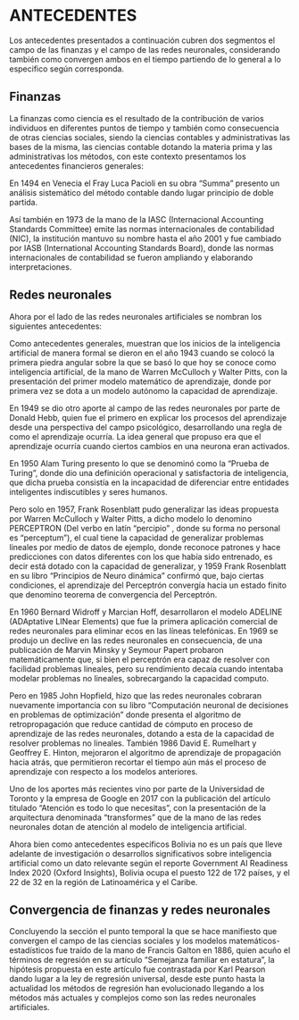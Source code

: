 
# ANTECEDENTES  {#ANTECEDENTES}

Los antecedentes presentados a continuación cubren dos segmentos el campo de las finanzas y el campo de las redes neuronales, considerando también como convergen ambos en el tiempo partiendo de lo general a lo especifico según corresponda.

<!-- ANTECEDENTES FINANZAS -->

## Finanzas  {#MT-FINANZAS}

La finanzas como ciencia es el resultado de la contribución de varios individuos en diferentes puntos de tiempo y también como consecuencia de otras ciencias sociales, siendo la ciencias contables y administrativas las bases de la misma, las ciencias contable dotando la materia prima y las administrativas los métodos, con este contexto presentamos los antecedentes financieros generales:

En 1494 en Venecia el Fray Luca Pacioli en su obra "Summa" presento un análisis sistemático del método contable dando lugar principio de doble partida.

Así también en 1973 de la mano de la IASC (Internacional Accounting Standards Committee) emite las normas internacionales de contabilidad (NIC), la institución mantuvo su nombre hasta el año 2001 y fue cambiado por IASB (International Accounting Standards Board), donde las normas internacionales de contabilidad se fueron ampliando y elaborando interpretaciones.

<!-- ANTECEDENTES REDES NEURONALES -->

## Redes neuronales

Ahora por el lado de las redes neuronales artificiales se nombran los siguientes antecedentes:

Como antecedentes generales, muestran que los inicios de la inteligencia artificial de manera formal se dieron en el año 1943 cuando se colocó la primera piedra angular sobre la que se basó lo que hoy se conoce como inteligencia artificial, de la mano de Warren McCulloch y Walter Pitts, con la presentación del primer modelo matemático de aprendizaje, donde por primera vez se dota a un modelo autónomo la capacidad de aprendizaje.

En 1949 se dio otro aporte al campo de las redes neuronales por parte de Donald Hebb, quien fue el primero en explicar los procesos del aprendizaje desde una perspectiva del campo psicológico, desarrollando una regla de como el aprendizaje ocurría. La idea general que propuso era que el aprendizaje ocurría cuando ciertos cambios en una neurona eran activados. 

En 1950 Alam Turing presento lo que se denominó como la "Prueba de Turing", donde dio una definición operacional y satisfactoria de inteligencia, que dicha prueba consistía en la incapacidad de diferenciar entre entidades inteligentes indiscutibles y seres humanos.

Pero solo en 1957, Frank Rosenblatt pudo generalizar las ideas propuesta por Warren McCulloch y Walter Pitts, a dicho modelo lo denomino PERCEPTRON (Del verbo en latín "percipio" , donde su forma no personal es "perceptum"), el cual tiene la capacidad de generalizar problemas lineales por medio de datos de ejemplo, donde reconoce patrones y hace predicciones con datos diferentes con los que había sido entrenado, es decir está dotado con la capacidad de generalizar, y 1959 Frank Rosenblatt en su libro "Principios de Neuro dinámica" confirmó que, bajo ciertas condiciones, el aprendizaje del Perceptrón convergía hacia un estado finito que denomino teorema de convergencia del Perceptrón.

En 1960 Bernard Widroff y Marcian Hoff, desarrollaron el modelo ADELINE (ADAptative LINear Elements) que fue la primera aplicación comercial de redes neuronales para eliminar ecos en las líneas telefónicas.
En 1969 se produjo un declive en las redes neuronales en consecuencia, de una publicación de Marvin Minsky y Seymour Papert probaron matemáticamente que, si bien el perceptrón era capaz de resolver con facilidad problemas lineales, pero su rendimiento decaía cuando intentaba modelar problemas no lineales, sobrecargando la capacidad computo.

Pero en 1985 John Hopfield, hizo que las redes neuronales cobraran nuevamente importancia con su libro "Computación neuronal de decisiones en problemas de optimización" donde presenta el algoritmo de retropropagación que reduce cantidad de cómputo en proceso de aprendizaje de las redes neuronales, dotando a esta de la capacidad de resolver problemas no lineales. También 1986 David E. Rumelhart y Geoffrey E. Hinton, mejoraron el algoritmo de aprendizaje de propagación hacia atrás, que permitieron recortar el tiempo aún más el proceso de aprendizaje con respecto a los modelos anteriores.

Uno de los aportes más recientes vino por parte de la Universidad de Toronto y la empresa de Google en 2017 con la publicación del artículo titulado "Atención es todo lo que necesitas", con la presentación de la arquitectura denominada "transformes" que de la mano de las redes neuronales dotan de atención al modelo de inteligencia artificial.

Ahora bien como antecedentes específicos Bolivia no es un país que lleve adelante de investigación o desarrollos significativos sobre inteligencia artificial como un dato relevante según el reporte Government AI Readiness Index 2020 (Oxford Insights), Bolivia ocupa el puesto 122 de 172 países, y el 22 de 32 en la región de Latinoamérica y el Caribe.

<!-- CONVERGENCIA FINANZAS - REDES NEURONALES -->

## Convergencia de finanzas y redes neuronales

Concluyendo la sección el punto temporal la que se hace manifiesto que convergen el campo de las ciencias sociales y los modelos matemáticos-estadísticos fue traído de la mano de Francis Galton en 1886, quien acuño el términos de regresión en su artículo "Semejanza familiar en estatura", la hipótesis propuesta en este artículo fue contrastada por Karl Pearson dando lugar a la ley de regresión universal, desde este punto hasta la actualidad los métodos de regresión han evolucionado llegando a los métodos más actuales y complejos como son las redes neuronales artificiales.

